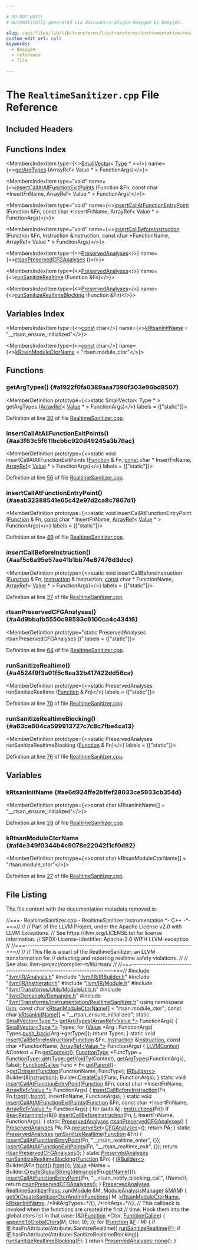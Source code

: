 ```yaml
---

# DO NOT EDIT!
# Automatically generated via docusaurus-plugin-doxygen by Doxygen.

slug: /api/files/lib/lib/transforms/lib/transforms/instrumentation/realtimesanitizer-cpp
custom_edit_url: null
keywords:
  - doxygen
  - reference
  - file

---
```





# The `RealtimeSanitizer.cpp` File Reference

<DoxygenPage pluginConfig={pluginConfig}>



## Included Headers

<IncludesList>
<IncludesListItem
  filePath="llvm/IR/Analysis.h"
  permalink="/docs/api/files/include/include/llvm/include/llvm/ir/analysis-h"
  isLocal="true" />
<IncludesListItem
  filePath="llvm/IR/IRBuilder.h"
  permalink="/docs/api/files/include/include/llvm/include/llvm/ir/irbuilder-h"
  isLocal="true" />
<IncludesListItem
  filePath="llvm/IR/InstIterator.h"
  permalink="/docs/api/files/include/include/llvm/include/llvm/ir/institerator-h"
  isLocal="true" />
<IncludesListItem
  filePath="llvm/IR/Module.h"
  permalink="/docs/api/files/include/include/llvm/include/llvm/ir/module-h"
  isLocal="true" />
<IncludesListItem
  filePath="llvm/Transforms/Utils/ModuleUtils.h"
  permalink="/docs/api/files/include/include/llvm/include/llvm/transforms/include/llvm/transforms/utils/moduleutils-h"
  isLocal="true" />
<IncludesListItem
  filePath="llvm/Demangle/Demangle.h"
  permalink="/docs/api/files/include/include/llvm/include/llvm/demangle/demangle-h"
  isLocal="true" />
<IncludesListItem
  filePath="llvm/Transforms/Instrumentation/RealtimeSanitizer.h"
  permalink="/docs/api/files/include/include/llvm/include/llvm/transforms/include/llvm/transforms/instrumentation/realtimesanitizer-h"
  isLocal="true" />
</IncludesList>

## Functions Index

<MembersIndex>

<MembersIndexItem
  type={<><a href="/docs/api/classes/llvm/smallvector">SmallVector</a>&lt; <a href="/docs/api/classes/llvm/type">Type</a> &#42; &gt;</>}
  name={<><a href="#a1922f0fa6389aaa7596f303e96bd8507">getArgTypes</a> (ArrayRef&lt; Value &#42; &gt; FunctionArgs)</>}>
</MembersIndexItem>

<MembersIndexItem
  type="void"
  name={<><a href="#aa3f63c5f611bcbbc920d49245a3b76ac">insertCallAtAllFunctionExitPoints</a> (Function &amp;Fn, const char &#42;InsertFnName, ArrayRef&lt; Value &#42; &gt; FunctionArgs)</>}>
</MembersIndexItem>

<MembersIndexItem
  type="void"
  name={<><a href="#aeab32388541e65c42e97d2ca8c7867d1">insertCallAtFunctionEntryPoint</a> (Function &amp;Fn, const char &#42;InsertFnName, ArrayRef&lt; Value &#42; &gt; FunctionArgs)</>}>
</MembersIndexItem>

<MembersIndexItem
  type="void"
  name={<><a href="#aaf5c6a95e57ae41b1bb74e87476d3dcc">insertCallBeforeInstruction</a> (Function &amp;Fn, Instruction &amp;Instruction, const char &#42;FunctionName, ArrayRef&lt; Value &#42; &gt; FunctionArgs)</>}>
</MembersIndexItem>

<MembersIndexItem
  type={<><a href="/docs/api/classes/llvm/preservedanalyses">PreservedAnalyses</a></>}
  name={<><a href="#a4d9bbafb5550c98593c6100ca4c43416">rtsanPreservedCFGAnalyses</a> ()</>}>
</MembersIndexItem>

<MembersIndexItem
  type={<><a href="/docs/api/classes/llvm/preservedanalyses">PreservedAnalyses</a></>}
  name={<><a href="#a4524f9f3a01f5c6ea32b417422dd56ca">runSanitizeRealtime</a> (Function &amp;Fn)</>}>
</MembersIndexItem>

<MembersIndexItem
  type={<><a href="/docs/api/classes/llvm/preservedanalyses">PreservedAnalyses</a></>}
  name={<><a href="#a63ce604ca599913727c7c8c7fbe4ca13">runSanitizeRealtimeBlocking</a> (Function &amp;Fn)</>}>
</MembersIndexItem>

</MembersIndex>

## Variables Index

<MembersIndex>

<MembersIndexItem
  type={<><a href="/docs/api/files/lib/lib/target/lib/target/aarch64/aarch64promoteconstant-cpp/#a90f8350fecae261c25be85d38b451bff">const</a> char</>}
  name={<><a href="#ae6d924ffe2b1fef28033ce5933cb354d">kRtsanInitName</a> = &quot;&#95;&#95;rtsan&#95;ensure&#95;initialized&quot;</>}>
</MembersIndexItem>

<MembersIndexItem
  type={<><a href="/docs/api/files/lib/lib/target/lib/target/aarch64/aarch64promoteconstant-cpp/#a90f8350fecae261c25be85d38b451bff">const</a> char</>}
  name={<><a href="#af4e349f0344b4c9078e22042f1cf0d82">kRtsanModuleCtorName</a> = &quot;rtsan.module&#95;ctor&quot;</>}>
</MembersIndexItem>

</MembersIndex>


<SectionDefinition>

## Functions

### getArgTypes() {#a1922f0fa6389aaa7596f303e96bd8507}

<MemberDefinition
  prototype={<>static SmallVector&lt; Type &#42; &gt; getArgTypes (<a href="/docs/api/classes/llvm/arrayref">ArrayRef</a>&lt; <a href="/docs/api/classes/llvm/value">Value</a> &#42; &gt; FunctionArgs)</>}
  labels = {["static"]}>

Definition at line <a href="#l00030">30</a> of file <a href="/docs/api/files/lib/lib/transforms/lib/transforms/instrumentation/realtimesanitizer-cpp">RealtimeSanitizer.cpp</a>.
</MemberDefinition>

### insertCallAtAllFunctionExitPoints() {#aa3f63c5f611bcbbc920d49245a3b76ac}

<MemberDefinition
  prototype={<>static void insertCallAtAllFunctionExitPoints (<a href="/docs/api/classes/llvm/function">Function</a> &amp; Fn, <a href="/docs/api/files/lib/lib/target/lib/target/aarch64/aarch64promoteconstant-cpp/#a90f8350fecae261c25be85d38b451bff">const</a> char &#42; InsertFnName, <a href="/docs/api/classes/llvm/arrayref">ArrayRef</a>&lt; <a href="/docs/api/classes/llvm/value">Value</a> &#42; &gt; FunctionArgs)</>}
  labels = {["static"]}>

Definition at line <a href="#l00056">56</a> of file <a href="/docs/api/files/lib/lib/transforms/lib/transforms/instrumentation/realtimesanitizer-cpp">RealtimeSanitizer.cpp</a>.
</MemberDefinition>

### insertCallAtFunctionEntryPoint() {#aeab32388541e65c42e97d2ca8c7867d1}

<MemberDefinition
  prototype={<>static void insertCallAtFunctionEntryPoint (<a href="/docs/api/classes/llvm/function">Function</a> &amp; Fn, <a href="/docs/api/files/lib/lib/target/lib/target/aarch64/aarch64promoteconstant-cpp/#a90f8350fecae261c25be85d38b451bff">const</a> char &#42; InsertFnName, <a href="/docs/api/classes/llvm/arrayref">ArrayRef</a>&lt; <a href="/docs/api/classes/llvm/value">Value</a> &#42; &gt; FunctionArgs)</>}
  labels = {["static"]}>

Definition at line <a href="#l00049">49</a> of file <a href="/docs/api/files/lib/lib/transforms/lib/transforms/instrumentation/realtimesanitizer-cpp">RealtimeSanitizer.cpp</a>.
</MemberDefinition>

### insertCallBeforeInstruction() {#aaf5c6a95e57ae41b1bb74e87476d3dcc}

<MemberDefinition
  prototype={<>static void insertCallBeforeInstruction (<a href="/docs/api/classes/llvm/function">Function</a> &amp; Fn, <a href="/docs/api/classes/llvm/instruction">Instruction</a> &amp; Instruction, <a href="/docs/api/files/lib/lib/target/lib/target/aarch64/aarch64promoteconstant-cpp/#a90f8350fecae261c25be85d38b451bff">const</a> char &#42; FunctionName, <a href="/docs/api/classes/llvm/arrayref">ArrayRef</a>&lt; <a href="/docs/api/classes/llvm/value">Value</a> &#42; &gt; FunctionArgs)</>}
  labels = {["static"]}>

Definition at line <a href="#l00037">37</a> of file <a href="/docs/api/files/lib/lib/transforms/lib/transforms/instrumentation/realtimesanitizer-cpp">RealtimeSanitizer.cpp</a>.
</MemberDefinition>

### rtsanPreservedCFGAnalyses() {#a4d9bbafb5550c98593c6100ca4c43416}

<MemberDefinition
  prototype="static PreservedAnalyses rtsanPreservedCFGAnalyses ()"
  labels = {["static"]}>

Definition at line <a href="#l00064">64</a> of file <a href="/docs/api/files/lib/lib/transforms/lib/transforms/instrumentation/realtimesanitizer-cpp">RealtimeSanitizer.cpp</a>.
</MemberDefinition>

### runSanitizeRealtime() {#a4524f9f3a01f5c6ea32b417422dd56ca}

<MemberDefinition
  prototype={<>static PreservedAnalyses runSanitizeRealtime (<a href="/docs/api/classes/llvm/function">Function</a> &amp; Fn)</>}
  labels = {["static"]}>

Definition at line <a href="#l00070">70</a> of file <a href="/docs/api/files/lib/lib/transforms/lib/transforms/instrumentation/realtimesanitizer-cpp">RealtimeSanitizer.cpp</a>.
</MemberDefinition>

### runSanitizeRealtimeBlocking() {#a63ce604ca599913727c7c8c7fbe4ca13}

<MemberDefinition
  prototype={<>static PreservedAnalyses runSanitizeRealtimeBlocking (<a href="/docs/api/classes/llvm/function">Function</a> &amp; Fn)</>}
  labels = {["static"]}>

Definition at line <a href="#l00076">76</a> of file <a href="/docs/api/files/lib/lib/transforms/lib/transforms/instrumentation/realtimesanitizer-cpp">RealtimeSanitizer.cpp</a>.
</MemberDefinition>

</SectionDefinition>

<SectionDefinition>

## Variables

### kRtsanInitName {#ae6d924ffe2b1fef28033ce5933cb354d}

<MemberDefinition
  prototype={<>const char kRtsanInitName&#91;&#93; = &quot;&#95;&#95;rtsan&#95;ensure&#95;initialized&quot;</>}>

Definition at line <a href="#l00028">28</a> of file <a href="/docs/api/files/lib/lib/transforms/lib/transforms/instrumentation/realtimesanitizer-cpp">RealtimeSanitizer.cpp</a>.
</MemberDefinition>

### kRtsanModuleCtorName {#af4e349f0344b4c9078e22042f1cf0d82}

<MemberDefinition
  prototype={<>const char kRtsanModuleCtorName&#91;&#93; = &quot;rtsan.module&#95;ctor&quot;</>}>

Definition at line <a href="#l00027">27</a> of file <a href="/docs/api/files/lib/lib/transforms/lib/transforms/instrumentation/realtimesanitizer-cpp">RealtimeSanitizer.cpp</a>.
</MemberDefinition>

</SectionDefinition>

## File Listing

The file content with the documentation metadata removed is:

<ProgramListing>

<Link id="l00001" /><CodeLine lineNumber="1"><Highlight kind="comment">//===- RealtimeSanitizer.cpp - RealtimeSanitizer instrumentation &#42;- C++ -&#42;-===//</Highlight><Highlight kind="normal"></Highlight></CodeLine>
<Link id="l00002" /><CodeLine lineNumber="2"><Highlight kind="normal"></Highlight><Highlight kind="comment">//</Highlight><Highlight kind="normal"></Highlight></CodeLine>
<Link id="l00003" /><CodeLine lineNumber="3"><Highlight kind="normal"></Highlight><Highlight kind="comment">// Part of the LLVM Project, under the Apache License v2.0 with LLVM Exceptions.</Highlight><Highlight kind="normal"></Highlight></CodeLine>
<Link id="l00004" /><CodeLine lineNumber="4"><Highlight kind="normal"></Highlight><Highlight kind="comment">// See https://llvm.org/LICENSE.txt for license information.</Highlight><Highlight kind="normal"></Highlight></CodeLine>
<Link id="l00005" /><CodeLine lineNumber="5"><Highlight kind="normal"></Highlight><Highlight kind="comment">// SPDX-License-Identifier: Apache-2.0 WITH LLVM-exception</Highlight><Highlight kind="normal"></Highlight></CodeLine>
<Link id="l00006" /><CodeLine lineNumber="6"><Highlight kind="normal"></Highlight><Highlight kind="comment">//</Highlight><Highlight kind="normal"></Highlight></CodeLine>
<Link id="l00007" /><CodeLine lineNumber="7"><Highlight kind="normal"></Highlight><Highlight kind="comment">//===----------------------------------------------------------------------===//</Highlight><Highlight kind="normal"></Highlight></CodeLine>
<Link id="l00008" /><CodeLine lineNumber="8"><Highlight kind="normal"></Highlight><Highlight kind="comment">//</Highlight><Highlight kind="normal"></Highlight></CodeLine>
<Link id="l00009" /><CodeLine lineNumber="9"><Highlight kind="normal"></Highlight><Highlight kind="comment">// This file is a part of the RealtimeSanitizer, an LLVM transformation for</Highlight><Highlight kind="normal"></Highlight></CodeLine>
<Link id="l00010" /><CodeLine lineNumber="10"><Highlight kind="normal"></Highlight><Highlight kind="comment">// detecting and reporting realtime safety violations.</Highlight><Highlight kind="normal"></Highlight></CodeLine>
<Link id="l00011" /><CodeLine lineNumber="11"><Highlight kind="normal"></Highlight><Highlight kind="comment">//</Highlight><Highlight kind="normal"></Highlight></CodeLine>
<Link id="l00012" /><CodeLine lineNumber="12"><Highlight kind="normal"></Highlight><Highlight kind="comment">// See also: llvm-project/compiler-rt/lib/rtsan/</Highlight><Highlight kind="normal"></Highlight></CodeLine>
<Link id="l00013" /><CodeLine lineNumber="13"><Highlight kind="normal"></Highlight><Highlight kind="comment">//</Highlight><Highlight kind="normal"></Highlight></CodeLine>
<Link id="l00014" /><CodeLine lineNumber="14"><Highlight kind="normal"></Highlight><Highlight kind="comment">//===----------------------------------------------------------------------===//</Highlight><Highlight kind="normal"></Highlight></CodeLine>
<Link id="l00015" /><CodeLine lineNumber="15"><Highlight kind="normal"></Highlight></CodeLine>
<Link id="l00016" /><CodeLine lineNumber="16"><Highlight kind="normal"></Highlight><Highlight kind="preprocessor">#include &quot;<a href="/docs/api/files/include/include/llvm/include/llvm/ir/analysis-h">llvm/IR/Analysis.h</a>&quot;</Highlight><Highlight kind="normal"></Highlight></CodeLine>
<Link id="l00017" /><CodeLine lineNumber="17"><Highlight kind="normal"></Highlight><Highlight kind="preprocessor">#include &quot;<a href="/docs/api/files/include/include/llvm/include/llvm/ir/irbuilder-h">llvm/IR/IRBuilder.h</a>&quot;</Highlight><Highlight kind="normal"></Highlight></CodeLine>
<Link id="l00018" /><CodeLine lineNumber="18"><Highlight kind="normal"></Highlight><Highlight kind="preprocessor">#include &quot;<a href="/docs/api/files/include/include/llvm/include/llvm/ir/institerator-h">llvm/IR/InstIterator.h</a>&quot;</Highlight><Highlight kind="normal"></Highlight></CodeLine>
<Link id="l00019" /><CodeLine lineNumber="19"><Highlight kind="normal"></Highlight><Highlight kind="preprocessor">#include &quot;<a href="/docs/api/files/include/include/llvm/include/llvm/ir/module-h">llvm/IR/Module.h</a>&quot;</Highlight><Highlight kind="normal"></Highlight></CodeLine>
<Link id="l00020" /><CodeLine lineNumber="20"><Highlight kind="normal"></Highlight><Highlight kind="preprocessor">#include &quot;<a href="/docs/api/files/include/include/llvm/include/llvm/transforms/include/llvm/transforms/utils/moduleutils-h">llvm/Transforms/Utils/ModuleUtils.h</a>&quot;</Highlight><Highlight kind="normal"></Highlight></CodeLine>
<Link id="l00021" /><CodeLine lineNumber="21"><Highlight kind="normal"></Highlight></CodeLine>
<Link id="l00022" /><CodeLine lineNumber="22"><Highlight kind="normal"></Highlight><Highlight kind="preprocessor">#include &quot;<a href="/docs/api/files/include/include/llvm/include/llvm/demangle/demangle-h">llvm/Demangle/Demangle.h</a>&quot;</Highlight><Highlight kind="normal"></Highlight></CodeLine>
<Link id="l00023" /><CodeLine lineNumber="23"><Highlight kind="normal"></Highlight><Highlight kind="preprocessor">#include &quot;<a href="/docs/api/files/include/include/llvm/include/llvm/transforms/include/llvm/transforms/instrumentation/realtimesanitizer-h">llvm/Transforms/Instrumentation/RealtimeSanitizer.h</a>&quot;</Highlight><Highlight kind="normal"></Highlight></CodeLine>
<Link id="l00024" /><CodeLine lineNumber="24"><Highlight kind="normal"></Highlight></CodeLine>
<Link id="l00025" /><CodeLine lineNumber="25"><Highlight kind="normal"></Highlight><Highlight kind="keyword">using namespace </Highlight><Highlight kind="normal"><a href="/docs/api/namespaces/llvm">llvm</a>;</Highlight></CodeLine>
<Link id="l00026" /><CodeLine lineNumber="26"><Highlight kind="normal"></Highlight></CodeLine>
<Link id="l00027" /><CodeLine lineNumber="27" lineLink="#af4e349f0344b4c9078e22042f1cf0d82"><Highlight kind="normal"></Highlight><Highlight kind="keyword">const</Highlight><Highlight kind="normal"> </Highlight><Highlight kind="keywordtype">char</Highlight><Highlight kind="normal"> <a href="#af4e349f0344b4c9078e22042f1cf0d82">kRtsanModuleCtorName</a>&#91;&#93; = </Highlight><Highlight kind="stringliteral">&quot;rtsan.module&#95;ctor&quot;</Highlight><Highlight kind="normal">;</Highlight></CodeLine>
<Link id="l00028" /><CodeLine lineNumber="28" lineLink="#ae6d924ffe2b1fef28033ce5933cb354d"><Highlight kind="normal"></Highlight><Highlight kind="keyword">const</Highlight><Highlight kind="normal"> </Highlight><Highlight kind="keywordtype">char</Highlight><Highlight kind="normal"> <a href="#ae6d924ffe2b1fef28033ce5933cb354d">kRtsanInitName</a>&#91;&#93; = </Highlight><Highlight kind="stringliteral">&quot;&#95;&#95;rtsan&#95;ensure&#95;initialized&quot;</Highlight><Highlight kind="normal">;</Highlight></CodeLine>
<Link id="l00029" /><CodeLine lineNumber="29"><Highlight kind="normal"></Highlight></CodeLine>
<Link id="l00030" /><CodeLine lineNumber="30" lineLink="#a1922f0fa6389aaa7596f303e96bd8507"><Highlight kind="normal"></Highlight><Highlight kind="keyword">static</Highlight><Highlight kind="normal"> <a href="/docs/api/classes/llvm/smallvector">SmallVector&lt;Type &#42;&gt;</a> <a href="#a1922f0fa6389aaa7596f303e96bd8507">getArgTypes</a>(<a href="/docs/api/classes/llvm/arrayref">ArrayRef&lt;Value &#42;&gt;</a> FunctionArgs) &#123;</Highlight></CodeLine>
<Link id="l00031" /><CodeLine lineNumber="31"><Highlight kind="normal">  <a href="/docs/api/classes/llvm/smallvector">SmallVector&lt;Type &#42;&gt;</a> Types;</Highlight></CodeLine>
<Link id="l00032" /><CodeLine lineNumber="32"><Highlight kind="normal">  </Highlight><Highlight kind="keywordflow">for</Highlight><Highlight kind="normal"> (<a href="/docs/api/classes/llvm/value">Value</a> &#42;Arg : FunctionArgs)</Highlight></CodeLine>
<Link id="l00033" /><CodeLine lineNumber="33"><Highlight kind="normal">    Types.<a href="/docs/api/classes/llvm/smallvectortemplatebase/#af42bfbc067df27c19ee2fc859df58799">push&#95;back</a>(Arg-&gt;getType());</Highlight></CodeLine>
<Link id="l00034" /><CodeLine lineNumber="34"><Highlight kind="normal">  </Highlight><Highlight kind="keywordflow">return</Highlight><Highlight kind="normal"> Types;</Highlight></CodeLine>
<Link id="l00035" /><CodeLine lineNumber="35"><Highlight kind="normal">&#125;</Highlight></CodeLine>
<Link id="l00036" /><CodeLine lineNumber="36"><Highlight kind="normal"></Highlight></CodeLine>
<Link id="l00037" /><CodeLine lineNumber="37" lineLink="#aaf5c6a95e57ae41b1bb74e87476d3dcc"><Highlight kind="normal"></Highlight><Highlight kind="keyword">static</Highlight><Highlight kind="normal"> </Highlight><Highlight kind="keywordtype">void</Highlight><Highlight kind="normal"> <a href="#aaf5c6a95e57ae41b1bb74e87476d3dcc">insertCallBeforeInstruction</a>(<a href="/docs/api/classes/llvm/function">Function</a> &amp;Fn, <a href="/docs/api/classes/llvm/instruction">Instruction</a> &amp;<a href="/docs/api/classes/llvm/instruction">Instruction</a>,</Highlight></CodeLine>
<Link id="l00038" /><CodeLine lineNumber="38"><Highlight kind="normal">                                        </Highlight><Highlight kind="keyword">const</Highlight><Highlight kind="normal"> </Highlight><Highlight kind="keywordtype">char</Highlight><Highlight kind="normal"> &#42;FunctionName,</Highlight></CodeLine>
<Link id="l00039" /><CodeLine lineNumber="39"><Highlight kind="normal">                                        <a href="/docs/api/classes/llvm/arrayref">ArrayRef&lt;Value &#42;&gt;</a> FunctionArgs) &#123;</Highlight></CodeLine>
<Link id="l00040" /><CodeLine lineNumber="40"><Highlight kind="normal">  <a href="/docs/api/classes/llvm/llvmcontext">LLVMContext</a> &amp;Context = Fn.<a href="/docs/api/classes/llvm/function/#a9fffac2512fe651f0d5e37e27f5bd51c">getContext</a>();</Highlight></CodeLine>
<Link id="l00041" /><CodeLine lineNumber="41"><Highlight kind="normal">  <a href="/docs/api/classes/functiontype">FunctionType</a> &#42;FuncType = <a href="/docs/api/classes/llvm/functiontype/#af8be7844c269f201ebcee1e15048c378">FunctionType::get</a>(<a href="/docs/api/classes/llvm/type/#a6e20e76960d952de088354cbcd14c3ab">Type::getVoidTy</a>(Context),</Highlight></CodeLine>
<Link id="l00042" /><CodeLine lineNumber="42"><Highlight kind="normal">                                             <a href="#a1922f0fa6389aaa7596f303e96bd8507">getArgTypes</a>(FunctionArgs), </Highlight><Highlight kind="keyword">false</Highlight><Highlight kind="normal">);</Highlight></CodeLine>
<Link id="l00043" /><CodeLine lineNumber="43"><Highlight kind="normal">  <a href="/docs/api/classes/llvm/functioncallee">FunctionCallee</a> Func =</Highlight></CodeLine>
<Link id="l00044" /><CodeLine lineNumber="44"><Highlight kind="normal">      Fn.<a href="/docs/api/classes/llvm/globalvalue/#a739b30c811f1eece61b05320ddf44e5b">getParent</a>()-&gt;<a href="/docs/api/classes/llvm/module/#abb107e4edbf05eae92936cba6801c2d9">getOrInsertFunction</a>(FunctionName, FuncType);</Highlight></CodeLine>
<Link id="l00045" /><CodeLine lineNumber="45"><Highlight kind="normal">  <a href="/docs/api/classes/llvm/irbuilder">IRBuilder&lt;&gt;</a> Builder&#123;&amp;<a href="/docs/api/classes/llvm/instruction">Instruction</a>&#125;;</Highlight></CodeLine>
<Link id="l00046" /><CodeLine lineNumber="46"><Highlight kind="normal">  Builder.<a href="/docs/api/classes/llvm/irbuilderbase/#ab086c5b9f9563eda0cdd703f454e041e">CreateCall</a>(Func, FunctionArgs);</Highlight></CodeLine>
<Link id="l00047" /><CodeLine lineNumber="47"><Highlight kind="normal">&#125;</Highlight></CodeLine>
<Link id="l00048" /><CodeLine lineNumber="48"><Highlight kind="normal"></Highlight></CodeLine>
<Link id="l00049" /><CodeLine lineNumber="49" lineLink="#aeab32388541e65c42e97d2ca8c7867d1"><Highlight kind="normal"></Highlight><Highlight kind="keyword">static</Highlight><Highlight kind="normal"> </Highlight><Highlight kind="keywordtype">void</Highlight><Highlight kind="normal"> <a href="#aeab32388541e65c42e97d2ca8c7867d1">insertCallAtFunctionEntryPoint</a>(<a href="/docs/api/classes/llvm/function">Function</a> &amp;Fn,</Highlight></CodeLine>
<Link id="l00050" /><CodeLine lineNumber="50"><Highlight kind="normal">                                           </Highlight><Highlight kind="keyword">const</Highlight><Highlight kind="normal"> </Highlight><Highlight kind="keywordtype">char</Highlight><Highlight kind="normal"> &#42;InsertFnName,</Highlight></CodeLine>
<Link id="l00051" /><CodeLine lineNumber="51"><Highlight kind="normal">                                           <a href="/docs/api/classes/llvm/arrayref">ArrayRef&lt;Value &#42;&gt;</a> FunctionArgs) &#123;</Highlight></CodeLine>
<Link id="l00052" /><CodeLine lineNumber="52"><Highlight kind="normal">  <a href="#aaf5c6a95e57ae41b1bb74e87476d3dcc">insertCallBeforeInstruction</a>(Fn, Fn.<a href="/docs/api/classes/llvm/function/#a3ec0b920bf30d0e15bace383192691da">front</a>().<a href="/docs/api/classes/llvm/basicblock/#a63cfb2a0dae69153fd961eb335949caa">front</a>(), InsertFnName,</Highlight></CodeLine>
<Link id="l00053" /><CodeLine lineNumber="53"><Highlight kind="normal">                              FunctionArgs);</Highlight></CodeLine>
<Link id="l00054" /><CodeLine lineNumber="54"><Highlight kind="normal">&#125;</Highlight></CodeLine>
<Link id="l00055" /><CodeLine lineNumber="55"><Highlight kind="normal"></Highlight></CodeLine>
<Link id="l00056" /><CodeLine lineNumber="56" lineLink="#aa3f63c5f611bcbbc920d49245a3b76ac"><Highlight kind="normal"></Highlight><Highlight kind="keyword">static</Highlight><Highlight kind="normal"> </Highlight><Highlight kind="keywordtype">void</Highlight><Highlight kind="normal"> <a href="#aa3f63c5f611bcbbc920d49245a3b76ac">insertCallAtAllFunctionExitPoints</a>(<a href="/docs/api/classes/llvm/function">Function</a> &amp;Fn,</Highlight></CodeLine>
<Link id="l00057" /><CodeLine lineNumber="57"><Highlight kind="normal">                                              </Highlight><Highlight kind="keyword">const</Highlight><Highlight kind="normal"> </Highlight><Highlight kind="keywordtype">char</Highlight><Highlight kind="normal"> &#42;InsertFnName,</Highlight></CodeLine>
<Link id="l00058" /><CodeLine lineNumber="58"><Highlight kind="normal">                                              <a href="/docs/api/classes/llvm/arrayref">ArrayRef&lt;Value &#42;&gt;</a> FunctionArgs) &#123;</Highlight></CodeLine>
<Link id="l00059" /><CodeLine lineNumber="59"><Highlight kind="normal">  </Highlight><Highlight kind="keywordflow">for</Highlight><Highlight kind="normal"> (</Highlight><Highlight kind="keyword">auto</Highlight><Highlight kind="normal"> &amp;<a href="/docs/api/files/lib/lib/support/md5-cpp/#ac0eafdc9ee161b71e7af98af736952fd">I</a> : <a href="/docs/api/files/lib/lib/codegen/atomicexpandpass-cpp/#a1bcc06b1cb86bd0ea08f33323190bdaa">instructions</a>(Fn))</Highlight></CodeLine>
<Link id="l00060" /><CodeLine lineNumber="60"><Highlight kind="normal">    </Highlight><Highlight kind="keywordflow">if</Highlight><Highlight kind="normal"> (<a href="/docs/api/namespaces/llvm/#a92ca992e52dddc420f4b069cae06dfbe">isa&lt;ReturnInst&gt;</a>(&amp;<a href="/docs/api/files/lib/lib/support/md5-cpp/#ac0eafdc9ee161b71e7af98af736952fd">I</a>))</Highlight></CodeLine>
<Link id="l00061" /><CodeLine lineNumber="61"><Highlight kind="normal">      <a href="#aaf5c6a95e57ae41b1bb74e87476d3dcc">insertCallBeforeInstruction</a>(Fn, <a href="/docs/api/files/lib/lib/support/md5-cpp/#ac0eafdc9ee161b71e7af98af736952fd">I</a>, InsertFnName, FunctionArgs);</Highlight></CodeLine>
<Link id="l00062" /><CodeLine lineNumber="62"><Highlight kind="normal">&#125;</Highlight></CodeLine>
<Link id="l00063" /><CodeLine lineNumber="63"><Highlight kind="normal"></Highlight></CodeLine>
<Link id="l00064" /><CodeLine lineNumber="64" lineLink="#a4d9bbafb5550c98593c6100ca4c43416"><Highlight kind="normal"></Highlight><Highlight kind="keyword">static</Highlight><Highlight kind="normal"> <a href="/docs/api/classes/llvm/preservedanalyses">PreservedAnalyses</a> <a href="#a4d9bbafb5550c98593c6100ca4c43416">rtsanPreservedCFGAnalyses</a>() &#123;</Highlight></CodeLine>
<Link id="l00065" /><CodeLine lineNumber="65"><Highlight kind="normal">  <a href="/docs/api/classes/llvm/preservedanalyses">PreservedAnalyses</a> PA;</Highlight></CodeLine>
<Link id="l00066" /><CodeLine lineNumber="66"><Highlight kind="normal">  PA.<a href="/docs/api/classes/llvm/preservedanalyses/#a937c42f77e161349ce0f999e448c7027">preserveSet</a>&lt;<a href="/docs/api/classes/llvm/cfganalyses">CFGAnalyses</a>&gt;();</Highlight></CodeLine>
<Link id="l00067" /><CodeLine lineNumber="67"><Highlight kind="normal">  </Highlight><Highlight kind="keywordflow">return</Highlight><Highlight kind="normal"> PA;</Highlight></CodeLine>
<Link id="l00068" /><CodeLine lineNumber="68"><Highlight kind="normal">&#125;</Highlight></CodeLine>
<Link id="l00069" /><CodeLine lineNumber="69"><Highlight kind="normal"></Highlight></CodeLine>
<Link id="l00070" /><CodeLine lineNumber="70" lineLink="#a4524f9f3a01f5c6ea32b417422dd56ca"><Highlight kind="normal"></Highlight><Highlight kind="keyword">static</Highlight><Highlight kind="normal"> <a href="/docs/api/classes/llvm/preservedanalyses">PreservedAnalyses</a> <a href="#a4524f9f3a01f5c6ea32b417422dd56ca">runSanitizeRealtime</a>(<a href="/docs/api/classes/llvm/function">Function</a> &amp;Fn) &#123;</Highlight></CodeLine>
<Link id="l00071" /><CodeLine lineNumber="71"><Highlight kind="normal">  <a href="#aeab32388541e65c42e97d2ca8c7867d1">insertCallAtFunctionEntryPoint</a>(Fn, </Highlight><Highlight kind="stringliteral">&quot;&#95;&#95;rtsan&#95;realtime&#95;enter&quot;</Highlight><Highlight kind="normal">, &#123;&#125;);</Highlight></CodeLine>
<Link id="l00072" /><CodeLine lineNumber="72"><Highlight kind="normal">  <a href="#aa3f63c5f611bcbbc920d49245a3b76ac">insertCallAtAllFunctionExitPoints</a>(Fn, </Highlight><Highlight kind="stringliteral">&quot;&#95;&#95;rtsan&#95;realtime&#95;exit&quot;</Highlight><Highlight kind="normal">, &#123;&#125;);</Highlight></CodeLine>
<Link id="l00073" /><CodeLine lineNumber="73"><Highlight kind="normal">  </Highlight><Highlight kind="keywordflow">return</Highlight><Highlight kind="normal"> <a href="#a4d9bbafb5550c98593c6100ca4c43416">rtsanPreservedCFGAnalyses</a>();</Highlight></CodeLine>
<Link id="l00074" /><CodeLine lineNumber="74"><Highlight kind="normal">&#125;</Highlight></CodeLine>
<Link id="l00075" /><CodeLine lineNumber="75"><Highlight kind="normal"></Highlight></CodeLine>
<Link id="l00076" /><CodeLine lineNumber="76" lineLink="#a63ce604ca599913727c7c8c7fbe4ca13"><Highlight kind="normal"></Highlight><Highlight kind="keyword">static</Highlight><Highlight kind="normal"> <a href="/docs/api/classes/llvm/preservedanalyses">PreservedAnalyses</a> <a href="#a63ce604ca599913727c7c8c7fbe4ca13">runSanitizeRealtimeBlocking</a>(<a href="/docs/api/classes/llvm/function">Function</a> &amp;Fn) &#123;</Highlight></CodeLine>
<Link id="l00077" /><CodeLine lineNumber="77"><Highlight kind="normal">  <a href="/docs/api/classes/llvm/irbuilder">IRBuilder&lt;&gt;</a> Builder(&amp;Fn.<a href="/docs/api/classes/llvm/function/#a3ec0b920bf30d0e15bace383192691da">front</a>().<a href="/docs/api/classes/llvm/basicblock/#a63cfb2a0dae69153fd961eb335949caa">front</a>());</Highlight></CodeLine>
<Link id="l00078" /><CodeLine lineNumber="78"><Highlight kind="normal">  <a href="/docs/api/classes/llvm/value">Value</a> &#42;Name = Builder.<a href="/docs/api/classes/llvm/irbuilderbase/#af377188a476a2d71184b0498a136fd1d">CreateGlobalString</a>(<a href="/docs/api/namespaces/llvm/#ab996639d406a5466d5c8a1586fb4a9d8">demangle</a>(Fn.<a href="/docs/api/classes/llvm/value/#adb5c319f5905c1d3ca9eb5df546388c5">getName</a>()));</Highlight></CodeLine>
<Link id="l00079" /><CodeLine lineNumber="79"><Highlight kind="normal">  <a href="#aeab32388541e65c42e97d2ca8c7867d1">insertCallAtFunctionEntryPoint</a>(Fn, </Highlight><Highlight kind="stringliteral">&quot;&#95;&#95;rtsan&#95;notify&#95;blocking&#95;call&quot;</Highlight><Highlight kind="normal">, &#123;Name&#125;);</Highlight></CodeLine>
<Link id="l00080" /><CodeLine lineNumber="80"><Highlight kind="normal">  </Highlight><Highlight kind="keywordflow">return</Highlight><Highlight kind="normal"> <a href="#a4d9bbafb5550c98593c6100ca4c43416">rtsanPreservedCFGAnalyses</a>();</Highlight></CodeLine>
<Link id="l00081" /><CodeLine lineNumber="81"><Highlight kind="normal">&#125;</Highlight></CodeLine>
<Link id="l00082" /><CodeLine lineNumber="82"><Highlight kind="normal"></Highlight></CodeLine>
<Link id="l00083" /><CodeLine lineNumber="83" lineLink="/docs/api/structs/llvm/realtimesanitizerpass/#a6ef2f34cb129c3b7d3a996e88f3e2c9e"><Highlight kind="normal"><a href="/docs/api/classes/llvm/preservedanalyses">PreservedAnalyses</a> <a href="/docs/api/structs/llvm/realtimesanitizerpass/#a6ef2f34cb129c3b7d3a996e88f3e2c9e">RealtimeSanitizerPass::run</a>(<a href="/docs/api/classes/llvm/module">Module</a> &amp;M,</Highlight></CodeLine>
<Link id="l00084" /><CodeLine lineNumber="84"><Highlight kind="normal">                                             <a href="/docs/api/namespaces/llvm/#af9c9208365fd9ce11392b4d79485e259">ModuleAnalysisManager</a> &amp;<a href="/docs/api/files/lib/lib/passes/passbuilderbindings-cpp/#a85bddafa659a93a7a67c9094648259be">MAM</a>) &#123;</Highlight></CodeLine>
<Link id="l00085" /><CodeLine lineNumber="85"><Highlight kind="normal">  <a href="/docs/api/namespaces/llvm/#a717a199ea9514d956fa87fd23c13a228">getOrCreateSanitizerCtorAndInitFunctions</a>(</Highlight></CodeLine>
<Link id="l00086" /><CodeLine lineNumber="86"><Highlight kind="normal">      M, <a href="#af4e349f0344b4c9078e22042f1cf0d82">kRtsanModuleCtorName</a>, <a href="#ae6d924ffe2b1fef28033ce5933cb354d">kRtsanInitName</a>, </Highlight><Highlight kind="comment">/&#42;InitArgTypes=&#42;/</Highlight><Highlight kind="normal">&#123;&#125;,</Highlight></CodeLine>
<Link id="l00087" /><CodeLine lineNumber="87"><Highlight kind="normal">      </Highlight><Highlight kind="comment">/&#42;InitArgs=&#42;/</Highlight><Highlight kind="normal">&#123;&#125;,</Highlight></CodeLine>
<Link id="l00088" /><CodeLine lineNumber="88"><Highlight kind="normal">      </Highlight><Highlight kind="comment">// This callback is invoked when the functions are created the first</Highlight><Highlight kind="normal"></Highlight></CodeLine>
<Link id="l00089" /><CodeLine lineNumber="89"><Highlight kind="normal">      </Highlight><Highlight kind="comment">// time. Hook them into the global ctors list in that case:</Highlight><Highlight kind="normal"></Highlight></CodeLine>
<Link id="l00090" /><CodeLine lineNumber="90"><Highlight kind="normal">      &#91;&amp;&#93;(<a href="/docs/api/classes/llvm/function">Function</a> &#42;Ctor, <a href="/docs/api/classes/llvm/functioncallee">FunctionCallee</a>) &#123; <a href="/docs/api/namespaces/llvm/#ac030f6d03b674c2d132fd54fb60c9f26">appendToGlobalCtors</a>(M, Ctor, 0); &#125;);</Highlight></CodeLine>
<Link id="l00091" /><CodeLine lineNumber="91"><Highlight kind="normal"></Highlight></CodeLine>
<Link id="l00092" /><CodeLine lineNumber="92"><Highlight kind="normal">  </Highlight><Highlight kind="keywordflow">for</Highlight><Highlight kind="normal"> (<a href="/docs/api/classes/llvm/function">Function</a> &amp;<a href="/docs/api/files/lib/lib/support/md5-cpp/#a96d73bbd7af15cb1fc38c3f4a3bd82e9">F</a> : M) &#123;</Highlight></CodeLine>
<Link id="l00093" /><CodeLine lineNumber="93"><Highlight kind="normal">    </Highlight><Highlight kind="keywordflow">if</Highlight><Highlight kind="normal"> (<a href="/docs/api/files/lib/lib/support/md5-cpp/#a96d73bbd7af15cb1fc38c3f4a3bd82e9">F</a>.hasFnAttribute(Attribute::SanitizeRealtime))</Highlight></CodeLine>
<Link id="l00094" /><CodeLine lineNumber="94"><Highlight kind="normal">      <a href="#a4524f9f3a01f5c6ea32b417422dd56ca">runSanitizeRealtime</a>(<a href="/docs/api/files/lib/lib/support/md5-cpp/#a96d73bbd7af15cb1fc38c3f4a3bd82e9">F</a>);</Highlight></CodeLine>
<Link id="l00095" /><CodeLine lineNumber="95"><Highlight kind="normal"></Highlight></CodeLine>
<Link id="l00096" /><CodeLine lineNumber="96"><Highlight kind="normal">    </Highlight><Highlight kind="keywordflow">if</Highlight><Highlight kind="normal"> (<a href="/docs/api/files/lib/lib/support/md5-cpp/#a96d73bbd7af15cb1fc38c3f4a3bd82e9">F</a>.hasFnAttribute(Attribute::SanitizeRealtimeBlocking))</Highlight></CodeLine>
<Link id="l00097" /><CodeLine lineNumber="97"><Highlight kind="normal">      <a href="#a63ce604ca599913727c7c8c7fbe4ca13">runSanitizeRealtimeBlocking</a>(<a href="/docs/api/files/lib/lib/support/md5-cpp/#a96d73bbd7af15cb1fc38c3f4a3bd82e9">F</a>);</Highlight></CodeLine>
<Link id="l00098" /><CodeLine lineNumber="98"><Highlight kind="normal">  &#125;</Highlight></CodeLine>
<Link id="l00099" /><CodeLine lineNumber="99"><Highlight kind="normal"></Highlight></CodeLine>
<Link id="l00100" /><CodeLine lineNumber="100"><Highlight kind="normal">  </Highlight><Highlight kind="keywordflow">return</Highlight><Highlight kind="normal"> <a href="/docs/api/classes/llvm/preservedanalyses/#a03797a73044a81cbc6a3409d6c72ee8f">PreservedAnalyses::none</a>();</Highlight></CodeLine>
<Link id="l00101" /><CodeLine lineNumber="101"><Highlight kind="normal">&#125;</Highlight></CodeLine>

</ProgramListing>


</DoxygenPage>
